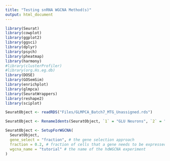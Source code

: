 ```yaml
---
title: "Testing snRNA WGCNA Method(s)"
output: html_document
---
```



```R
library(Seurat)
library(cowplot)
library(ggplot2)
library(ggsci)
library(dplyr)
library(psych)
library(pheatmap)
library(harmony)
#library(clusterProfiler)
#library(org.Hs.eg.db)
library(DOSE)
library(GOSemSim)
library(enrichplot)
library(glmpca)
library(SeuratWrappers)
library(reshape2)
library(sciplot)

SeuratObject <- readRDS("Files/GLMPCA_Batch7_MTG_Unassigned.rds")

```



```r
SeuratObject <- RenameIdents(SeuratObject, `1` = "GLU Neurons", `2` = "GLU Neurons", `3` = "GLU Neurons", `4` = "Oligodendrocytes", `5` = "GABA Neurons", `6` = "GABA Neurons", `7` = "GLU Neurons", `8` = "GLU Neurons",`9` = "GLU Neurons",`10` = "Astrocytes", `11` = "Microglia",`12` = "GLU Neurons",`13` = "GLU Neurons",`14` = "Endothelial Cells",`15` = "OPCs", `16`="GABA Neurons", `17`="GLU Neurons", `18`="GLU Neurons", `19`="GABA Neurons", `20`="GLU Neurons", `21` = "GLU Neurons", `22` = "GLU Neurons", `23`="GLU Neurons", `24` = "GABA Neurons", `25` = "GLU Neurons")
```



```R

SeuratObject <- SetupForWGCNA(
  SeuratObject,
  gene_select = "fraction", # the gene selection approach
  fraction = 0.2, # fraction of cells that a gene needs to be expressed in order to be included
  wgcna_name = "tutorial" # the name of the hdWGCNA experiment
)





```




```R





```







